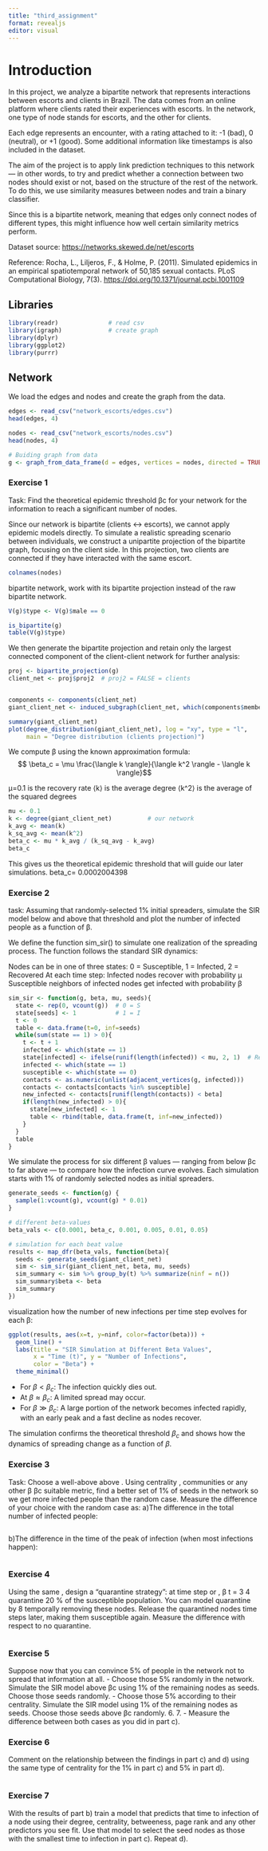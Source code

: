 ```yaml
---
title: "third_assignment"
format: revealjs
editor: visual
---
```


# Introduction

In this project, we analyze a bipartite network that represents interactions between escorts and clients in Brazil. The data comes from an online platform where clients rated their experiences with escorts. In the network, one type of node stands for escorts, and the other for clients.

Each edge represents an encounter, with a rating attached to it: -1 (bad), 0 (neutral), or +1 (good). Some additional information like timestamps is also included in the dataset.

The aim of the project is to apply link prediction techniques to this network — in other words, to try and predict whether a connection between two nodes should exist or not, based on the structure of the rest of the network. To do this, we use similarity measures between nodes and train a binary classifier.

Since this is a bipartite network, meaning that edges only connect nodes of different types, this might influence how well certain similarity metrics perform.

Dataset source: <https://networks.skewed.de/net/escorts>

Reference: Rocha, L., Liljeros, F., & Holme, P. (2011). Simulated epidemics in an empirical spatiotemporal network of 50,185 sexual contacts. PLoS Computational Biology, 7(3). <https://doi.org/10.1371/journal.pcbi.1001109>

## Libraries

```r
library(readr)              # read csv 
library(igraph)             # create graph
library(dplyr)
library(ggplot2)
library(purrr)
```

## Network

We load the edges and nodes and create the graph from the data.

```r
edges <- read_csv("network_escorts/edges.csv")
head(edges, 4)

nodes <- read_csv("network_escorts/nodes.csv")
head(nodes, 4)

# Buiding graph from data
g <- graph_from_data_frame(d = edges, vertices = nodes, directed = TRUE)
```

### Exercise 1

Task: Find the theoretical epidemic threshold βc for your network for the information to reach a significant number of nodes.

Since our network is bipartite (clients ↔ escorts), we cannot apply epidemic models directly. To simulate a realistic spreading scenario between individuals, we construct a unipartite projection of the bipartite graph, focusing on the client side. In this projection, two clients are connected if they have interacted with the same escort.

```r
colnames(nodes)
```

bipartite network, work with its bipartite projection instead of the raw bipartite network.

```r
V(g)$type <- V(g)$male == 0

is_bipartite(g)  
table(V(g)$type)
```

We then generate the bipartite projection and retain only the largest connected component of the client-client network for further analysis:

```r

proj <- bipartite_projection(g)
client_net <- proj$proj2  # proj2 = FALSE = clients


components <- components(client_net)
giant_client_net <- induced_subgraph(client_net, which(components$membership == which.max(components$csize)))

summary(giant_client_net)
plot(degree_distribution(giant_client_net), log = "xy", type = "l",
     main = "Degree distribution (clients projection)")
```

We compute β using the known approximation formula: $$ \beta_c = \mu \frac{\langle k \rangle}{\langle k^2 \rangle - \langle k \rangle}$$

μ=0.1 is the recovery rate ⟨k⟩ is the average degree ⟨k\^2⟩ is the average of the squared degrees

```r
mu <- 0.1
k <- degree(giant_client_net)          # our network
k_avg <- mean(k)
k_sq_avg <- mean(k^2)
beta_c <- mu * k_avg / (k_sq_avg - k_avg)
beta_c

```

This gives us the theoretical epidemic threshold that will guide our later simulations. beta_c= 0.0002004398

### Exercise 2

task: Assuming that randomly-selected 1% initial spreaders, simulate the SIR model below and above that threshold and plot the number of infected people as a function of β.

We define the function sim_sir() to simulate one realization of the spreading process. The function follows the standard SIR dynamics:

Nodes can be in one of three states: 0 = Susceptible, 1 = Infected, 2 = Recovered At each time step: Infected nodes recover with probability μ Susceptible neighbors of infected nodes get infected with probability β

```r
sim_sir <- function(g, beta, mu, seeds){
  state <- rep(0, vcount(g))  # 0 = S
  state[seeds] <- 1           # 1 = I
  t <- 0
  table <- data.frame(t=0, inf=seeds)
  while(sum(state == 1) > 0){
    t <- t + 1
    infected <- which(state == 1)
    state[infected] <- ifelse(runif(length(infected)) < mu, 2, 1)  # Recovery step
    infected <- which(state == 1)
    susceptible <- which(state == 0)
    contacts <- as.numeric(unlist(adjacent_vertices(g, infected)))
    contacts <- contacts[contacts %in% susceptible]
    new_infected <- contacts[runif(length(contacts)) < beta]
    if(length(new_infected) > 0){
      state[new_infected] <- 1
      table <- rbind(table, data.frame(t, inf=new_infected))
    }
  }
  table
}

```

We simulate the process for six different β values — ranging from below βc to far above — to compare how the infection curve evolves. Each simulation starts with 1% of randomly selected nodes as initial spreaders.

```r

generate_seeds <- function(g) {
  sample(1:vcount(g), vcount(g) * 0.01)
}

# different beta-values 
beta_vals <- c(0.0001, beta_c, 0.001, 0.005, 0.01, 0.05)

# simulation for each beat value
results <- map_dfr(beta_vals, function(beta){
  seeds <- generate_seeds(giant_client_net)
  sim <- sim_sir(giant_client_net, beta, mu, seeds)
  sim_summary <- sim %>% group_by(t) %>% summarize(ninf = n())
  sim_summary$beta <- beta
  sim_summary
})

```

visualization how the number of new infections per time step evolves for each β:

```r
ggplot(results, aes(x=t, y=ninf, color=factor(beta))) +
  geom_line() +
  labs(title = "SIR Simulation at Different Beta Values",
       x = "Time (t)", y = "Number of Infections",
       color = "Beta") +
  theme_minimal()

```

-   For $\beta < \beta_c$: The infection quickly dies out.
-   At $\beta \approx \beta_c$: A limited spread may occur.
-   For $\beta \gg \beta_c$: A large portion of the network becomes infected rapidly, with an early peak and a fast decline as nodes recover.

The simulation confirms the theoretical threshold $\beta_c$ and shows how the dynamics of spreading change as a function of $\beta$.

### Exercise 3

Task: Choose a well-above above . Using centrality , communities or any other β βc suitable metric, find a better set of 1% of seeds in the network so we get more infected people than the random case. Measure the difference of your choice with the random case as: a)The difference in the total number of infected people:

```r

```

b)The difference in the time of the peak of infection (when most infections happen):

```r

```

### Exercise 4

Using the same , design a “quarantine strategy”: at time step or , β t = 3 4 quarantine 20 % of the susceptible population. You can model quarantine by 8 temporally removing these nodes. Release the quarantined nodes time steps later, making them susceptible again. Measure the difference with respect to no quarantine.

```r

```

### Exercise 5

Suppose now that you can convince 5% of people in the network not to spread that information at all. - Choose those 5% randomly in the network. Simulate the SIR model above βc using 1% of the remaining nodes as seeds. Choose those seeds randomly. - Choose those 5% according to their centrality. Simulate the SIR model using 1% of the remaining nodes as seeds. Choose those seeds above βc randomly. 6. 7. - Measure the difference between both cases as you did in part c).

### Exercise 6

Comment on the relationship between the findings in part c) and d) using the same type of centrality for the 1% in part c) and 5% in part d).

```r

```

### Exercise 7

With the results of part b) train a model that predicts that time to infection of a node using their degree, centrality, betweeness, page rank and any other predictors you see fit. Use that model to select the seed nodes as those with the smallest time to infection in part c). Repeat d).

```r

```
